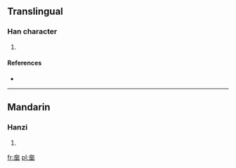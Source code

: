 ==Translingual==

===Han character===
{{Han char|rn=37|rad=大|as=09|sn=12|four=|canj=大一田中 (KMWL)}}

# {{defn|Han|sort=大09}}

====References====
* {{Han ref|kx=0253.150|dkj=05970|dj=0515.060|hdz=10544.070|uh=5964|ud=22884}}

----

==Mandarin==

===Hanzi===
{{cmn-hanzi|pin=[[pǎn]] ([[pan3]])|wg=p'an<sup>3</sup>}}

# {{defn|lang=cmn|sort=大09}}

[[fr:奤]]
[[pl:奤]]